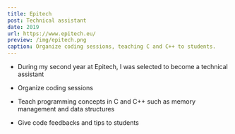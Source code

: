 ```yaml
---
title: Epitech
post: Technical assistant
date: 2019
url: https://www.epitech.eu/
preview: /img/epitech.png
caption: Organize coding sessions, teaching C and C++ to students.
---
```


- During my second year at Epitech, I was selected to become a technical assistant

- Organize coding sessions

- Teach programming concepts in C and C++ such as memory management and data structures

- Give code feedbacks and tips to students

